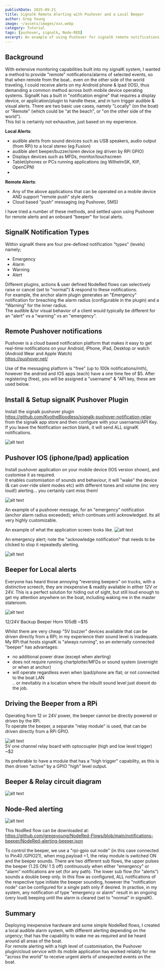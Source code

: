 ```yaml
---
publishDate: 2025-09-21
title: SignalK Remote Alerting with Pushover and a Local Beeper
author: Greg Young
image: ~/assets/images/xxx.webp
category: Tutorial
tags: [pushover, signalk, Node-RED]
excerpt: An example of using Pushover for signalK remote notifications across Android and IOS devices; and an inexpensive beeper locally that will ensure it wakes you in the middle of the night.
---
```


## Background

With extensive monitoring capabilities built into my signalK system, I wanted a method to provide "remote" notifications/alarms of selected events, so that when remote from the boat.. even on the other side of the world traveling, I could receive alerts on my Android phone & Ipad (IOS), thus demanding a common method across both mobile device operating systems.
SignalK has a built in "notification engine" that requires a display device, or application/plugin to handle these, and in turn trigger audible & visual alerts.
There are two basic use cases, namely "Locally" (on the boat) or "Remote" (which could be "at the beach", or "on the other side of the world").  
This list is certainly not exhaustive, just based on my experience.

**Local Alerts**:

- audible alerts from sound devices such as USB speakers, audio output (from RPi) to a local stereo (eg Fusion)
- audible alert beeper/buzzer/siren device (eg driven by RPi GPIO)
- Displays devices such as MFDs, monitor/touchscreen
- Tablet/phones or PCs running applications (eg WilhelmSK, KIP, OpenCPN)
- 
**Remote Alerts**:
- Any of the above applications that can be operated on a mobile device AND support "remote push" style alerts
- Cloud based "push" messaging (eg Pushover, SMS)

I have tried a number of these methods, and settled upon using Pushover for remote alerts and an onboard "beeper" for local alerts.

## SignalK Notification Types

Within signalK there are four pre-defined notification "types" (levels) namely;

- Emergency
- Alarm
- Warning
- Alert

Different plugins, actions & user defined NodeRed flows can selectively raise or cancel (set to "normal") & respond to these notifications.  
For example, the anchor alarm plugin generates an "Emergency" notification for breaching the alarm radius (configurable in the plugin) and a "Warning" for the inner radius.  
The audible &/or visual behavior of a client would typically be different for an "alert" vs a "warning" vs an "emergency".

## Remote Pushover notifications

Pushover is a cloud based notification platform that makes it easy to get real-time notifications on your Android, iPhone, iPad, Desktop or watch (Android Wear and Apple Watch)  
https://pushover.net/

Use of the messaging platform is "free" (up to 100k notifications/mth), however the android and IOS apps (each) have a one time fee of $5.
After registering (free), you will be assigned a "username" & "API key, these are used below.

## Install & Setup signalK Pushover Plugin

Install the signalk pushover plugin
https://github.com/KvotheBloodless/signalk-pushover-notification-relay  
from the signalk app store and then configure with your username/API Key.  
If you leave the Notification section blank, it will send ALL signalK notifications.

![alt text](../../public/images/posts/signalk-remote-local-alerts/pushover-plugin-setup.webp)

## Pushover IOS (iphone/Ipad) application

Install pushover application on your mobile device (IOS version shown), and customise it as required.  
It enables customisation of sounds and behaviour, it will "wake" the device (& can over-ride silent modes etc) with different tones and volume (inc very loud!) alerting... you certainly cant miss them!

![alt text](../../public/images/posts/signalk-remote-local-alerts/pushover-ipad-app-config.webp)

An example of a pushover message, for an "emergency" notification (anchor alarm radius exceeded); which continues until acknowledged.
Its all very highly customizable.

An example of what the application screen looks like.
![alt text](../../public/images/posts/signalk-remote-local-alerts/pushover-alerts2.webp)

An emergency alert;  note the "acknowledge notification" that needs to be clicked to stop it repeatedly alerting.

![alt text](../../public/images/posts/signalk-remote-local-alerts/pushover-alerts.webp)

## Beeper for Local alerts

Everyone has heard those annoying "reversing beepers" on trucks, with a distinctive screech, they are inexpensive & readily available in either 12V or 24V. This is a perfect solution for hiding out of sight, but still loud enough to get my attention anywhere on the boat, including waking me in the master stateroom.

![alt text](../../public/images/posts/signalk-remote-local-alerts/beeper-horn.webp)

12/24V Backup Beeper Horn 105dB ~$15

Whilst there are very cheap "5V buzzer" devices available that can be driven directly from a RPI; in my experience their sound level is inadequate.  
My RPi that hosts signalK is "always running", so an externally connected "beeper" has advantages:
- no additional power draw (except when alerting)
- does not require running chartplotter/MFDs or sound system (overnight or when at anchor)
- will operate regardless even when Ipad/phone are flat; or not connected to the boat LAN  
  .. or inevitably in a location where the inbuilt sound level just doesnt do the job.

## Driving the Beeper from a RPi

Operating from 12 or 24V power, the beeper cannot be directly powered or driven by the RPi.  
To operate the beeper, a separate "relay module" is used, that can be driven directly from a RPi GPIO.

![alt text](../../public/images/posts/signalk-remote-local-alerts/5V-relay-module.webp)  
5V one channel relay board with optocoupler (high and low level trigger) ~$2

Its preferable to have a module that has a "high trigger" capability, as this is then driven "active" by a GPIO "high" level output.

## Beeper & Relay circuit diagram

![alt text](../../public/images/posts/signalk-remote-local-alerts/signalk-Rpi-local-beeper.webp)

## Node-Red alerting

![alt text](../../public/images/posts/signalk-remote-local-alerts/nodered-notifications-beeper.webp)

This NodRed flow can be downloaded at:
https://github.com/gregsyoung/NodeRed-Flows/blob/main/notifications-beeper/NodeRed-alerting-beeper.json

To control the beeper, we use a "rpi-gpio out node" (in this case connected to Pin40 /GPIO21), when msg.payload =1, the relay module is switched ON and the beeper sounds.
There are two different sub flows, the upper pulses the beeper (1.2S ON/ 1 S off) continuously when either "emergency" or "alarm" notifications are set (for any path). The lower sub flow (for "alerts") sounds a double beep only.
In this flow as configured, ALL notifications of the respective type initiate the beeper sounding, however the "notification node" can be configured for a single path only if desired.
In practise, in my system, any notification of type "emergency or alarm" result in an ongoing (very loud) beeping until the alarm is cleared (set to "normal" in signalK).

## Summary

Deploying inexpensive hardware and some simple NodeRed flows, I created a local audible alarm system, with different alerting depending on the urgency; that has the capability to wake me as required and be heard around all areas of the boat.  
For remote alerting with a high level of customisation, the Pushover plugin/cloud service with its mobile application has worked reliably for me "across the world" to receive urgent alerts of unexpected events on the boat.
